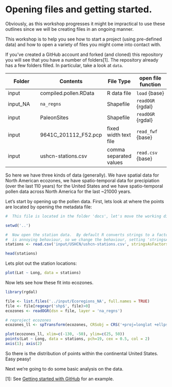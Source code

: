 Opening files and getting started.
========================================================

Obviously, as this workshop progresses it might be impractical to use these outlines since we will be creating files in an ongoing manner.

This workshop is to help you see how to start a project (using pre-defined data) and how to open a variety of files you might come into contact with.

If you've created a GitHub account and forked (and cloned) this repository you will see that you have a number of folders[1].  The repository already has a few folders filled.  In particular, take a look at `data`.  

Folder | Contents | File Type | open file function
---------- | -------- | ----- | -----------
input  | compiled.pollen.RData | R data file | `load` {base}
input\Ecoregions_NA | `na_regns` | Shapefile | `readOGR` {rgdal}
input\PalEONSites | PaleonSites | Shapefile  | `readOGR` {rgdal}
input\USHCN | 9641C_201112_F52.pcp | fixed width text file | `read_fwf` {base}
input\USHCN | ushcn-stations.csv   | comma separated values | `read.csv` {base}

So here we have three kinds of data (generally).  We have spatial data for North American ecozones, we have spatio-temporal data for precipiation (over the last 110 years) for the United States and we have spatio-temporal pollen data across North America for the last ~21000 years.

Let's start by opening up the pollen data.  First, lets look at where the points are located by opening the metadata file:

```r
#  This file is located in the folder 'docs', let's move the working directory down to the base directory:

setwd('..')

#  Now open the station data.  By default R converts strings to a factor, but this 
#  is annoying behaviour, so we change the behaviour, setting 'stringsAsFactors' to FALSE
stations <- read.csv('input/USHCN/ushcn-stations.csv', stringsAsFactors=FALSE)

head(stations)

```

Lets plot out the station locations:

```r
plot(Lat ~ Long, data = stations)
```

Now lets see how these fit into ecozones.
```r
library(rgdal)

file <- list.files('../input/Ecoregions_NA', full.names = TRUE)
file <- file[regexpr('shp$', file)>0]
ecozones <- readOGR(dsn = file, layer = 'na_regns')

# reproject ecozones
ecozones_ll <- spTransform(ecozones, CRSobj = CRS('+proj=longlat +ellps=WGS84'))

plot(ecozones_ll, xlim=c(-130, -50), ylim=c(25, 50))
points(Lat ~ Long, data = stations, pch=19, cex = 0.5, col = 2)
axis(1); axis(2)
```

So there is the distribution of points within the continental United States.  Easy peasy!

Next we're going to do some basic analysis on the data.


[1]: See [Getting started with GitHub](http://downwithtime.wordpress.com/2013/09/13/writing-and-collaborating-on-github-a-primer-for-paleoecologists/) for an example.
